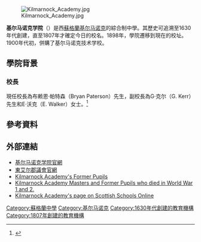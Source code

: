 {{coord|55.609|-4.493|display=title|region:GB_scale:5000}}
[[Image:Kilmarnock_Academy.jpg|thumbnail]]

'''基尔马诺克学院'''（{{lang-en|Kilmarnock Academy}}）是西[[蘇格蘭|蘇格蘭]][[基尔马诺克|基尔马诺克]]的綜合制中學。其歷史可追溯至1630年代創建，直至1807年才確定今日的校名。1898年，學院遷移到現在的校址。1900年代初，併購了基尔马诺克技术学校。

== 學院背景 ==
=== 校長 ===
現任校長為布赖恩·帕特森（Bryan Paterson）先生，副校長為G·克尔（G. Kerr）先生和E·沃克（E. Walker）女士。<ref>{{cite web | url=http://www.kilmarnockacademy.co.uk/contact.htm | title=Kilmarnock Academy Management Team | accessdate=May 3, 2011 | archive-url=https://web.archive.org/web/20110928091232/http://www.kilmarnockacademy.co.uk/contact.htm | archive-date=2011-09-28 | dead-url=yes }}</ref>

== 參考資料 ==
{{reflist}}

== 外部連結 ==
* [https://web.archive.org/web/20060116223639/http://www.kilmarnockacademy.co.uk/ 基尔马诺克学院官網]
* [https://web.archive.org/web/20110926204432/http://www.east-ayrshire.gov.uk/ess/education/kilmarnock.asp 東艾尔郡議會官網]
* [https://web.archive.org/web/20110720004458/http://kilmarnockacademy.co.uk/famousindex.htm Kilmarnock Academy's Former Pupils]
* [http://www.roll-of-honour.com/Databases/KilmarnockAcademy/index.html Kilmarnock Academy Masters and Former Pupils who died in World War 1 and 2.] {{Wayback|url=http://www.roll-of-honour.com/Databases/KilmarnockAcademy/index.html |date=20191228080309 }}
*[https://web.archive.org/web/20100609062603/http://www.ltscotland.org.uk/scottishschoolsonline/schools/kilmarnockacademyeastayrshire.asp Kilmarnock Academy's page on Scottish Schools Online]

[[Category:蘇格蘭中學|Category:蘇格蘭中學]]
[[Category:基尔马诺克|Category:基尔马诺克]]
[[Category:1630年代創建的教育機構|Category:1630年代創建的教育機構]]
[[Category:1807年創建的教育機構|Category:1807年創建的教育機構]]